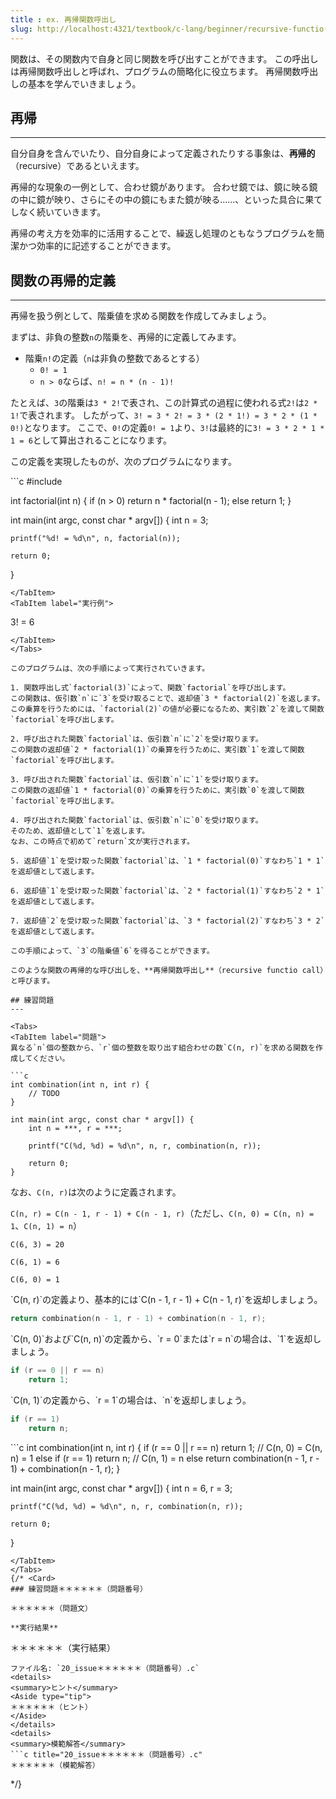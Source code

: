 ```yaml
---
title : ex. 再帰関数呼出し
slug: http://localhost:4321/textbook/c-lang/beginner/recursive-functio-call
---
```



関数は、その関数内で自身と同じ関数を呼び出すことができます。
この呼出しは再帰関数呼出しと呼ばれ、プログラムの簡略化に役立ちます。
再帰関数呼出しの基本を学んでいきましょう。

## 再帰
---

自分自身を含んでいたり、自分自身によって定義されたりする事象は、**再帰的**（recursive）であるといえます。

再帰的な現象の一例として、合わせ鏡があります。
合わせ鏡では、鏡に映る鏡の中に鏡が映り、さらにその中の鏡にもまた鏡が映る……、といった具合に果てしなく続いていきます。

再帰の考え方を効率的に活用することで、繰返し処理のともなうプログラムを簡潔かつ効率的に記述することができます。

## 関数の再帰的定義
---

再帰を扱う例として、階乗値を求める関数を作成してみましょう。

まずは、非負の整数`n`の階乗を、再帰的に定義してみます。

- 階乗`n!`の定義（`n`は非負の整数であるとする）
    - `0! = 1`
    - `n > 0`ならば、`n! = n * (n - 1)!`

たとえば、`3`の階乗は`3 * 2!`で表され、この計算式の過程に使われる式`2!`は`2 * 1!`で表されます。
したがって、`3! = 3 * 2! = 3 * (2 * 1!) = 3 * 2 * (1 * 0!)`となります。
ここで、`0!`の定義`0! = 1`より、`3!`は最終的に`3! = 3 * 2 * 1 * 1 = 6`として算出されることになります。

この定義を実現したものが、次のプログラムになります。

<Tabs>
<TabItem label="ソースコード">
```c
#include <stdio.h>

int factorial(int n) {
    if (n > 0)
        return n * factorial(n - 1);
    else
        return 1;
}

int main(int argc, const char * argv[]) {
    int n = 3;
    
    printf("%d! = %d\n", n, factorial(n));
    
    return 0;
}
```
</TabItem>
<TabItem label="実行例">
```
3! = 6
```
</TabItem>
</Tabs>

このプログラムは、次の手順によって実行されていきます。

1. 関数呼出し式`factorial(3)`によって、関数`factorial`を呼び出します。
この関数は、仮引数`n`に`3`を受け取ることで、返却値`3 * factorial(2)`を返します。
この乗算を行うためには、`factorial(2)`の値が必要になるため、実引数`2`を渡して関数`factorial`を呼び出します。

2. 呼び出された関数`factorial`は、仮引数`n`に`2`を受け取ります。
この関数の返却値`2 * factorial(1)`の乗算を行うために、実引数`1`を渡して関数`factorial`を呼び出します。

3. 呼び出された関数`factorial`は、仮引数`n`に`1`を受け取ります。
この関数の返却値`1 * factorial(0)`の乗算を行うために、実引数`0`を渡して関数`factorial`を呼び出します。

4. 呼び出された関数`factorial`は、仮引数`n`に`0`を受け取ります。
そのため、返却値として`1`を返します。
なお、この時点で初めて`return`文が実行されます。

5. 返却値`1`を受け取った関数`factorial`は、`1 * factorial(0)`すなわち`1 * 1`を返却値として返します。

6. 返却値`1`を受け取った関数`factorial`は、`2 * factorial(1)`すなわち`2 * 1`を返却値として返します。

7. 返却値`2`を受け取った関数`factorial`は、`3 * factorial(2)`すなわち`3 * 2`を返却値として返します。

この手順によって、`3`の階乗値`6`を得ることができます。

このような関数の再帰的な呼び出しを、**再帰関数呼出し**（recursive functio call）と呼びます。

## 練習問題
---

<Tabs>
<TabItem label="問題">
異なる`n`個の整数から、`r`個の整数を取り出す組合わせの数`C(n, r)`を求める関数を作成してください。

```c
int combination(int n, int r) {
    // TODO
}

int main(int argc, const char * argv[]) {
    int n = ***, r = ***;
    
    printf("C(%d, %d) = %d\n", n, r, combination(n, r));
    
    return 0;
}
```

なお、`C(n, r)`は次のように定義されます。

`C(n, r) = C(n - 1, r - 1) + C(n - 1, r)`（ただし、`C(n, 0) = C(n, n) = 1`、`C(n, 1) = n`）
</TabItem>
<TabItem label="実行例">
```
C(6, 3) = 20
```
```
C(6, 1) = 6
```
```
C(6, 0) = 1
```
</TabItem>
<TabItem label="ヒント１">
`C(n, r)`の定義より、基本的には`C(n - 1, r - 1) + C(n - 1, r)`を返却しましょう。

```c
return combination(n - 1, r - 1) + combination(n - 1, r);
```
</TabItem>
<TabItem label="ヒント２">
`C(n, 0)`および`C(n, n)`の定義から、`r = 0`または`r = n`の場合は、`1`を返却しましょう。

```c
if (r == 0 || r == n)
    return 1;
```
</TabItem>
<TabItem label="ヒント３">
`C(n, 1)`の定義から、`r = 1`の場合は、`n`を返却しましょう。

```c
if (r == 1)
    return n;
```
</TabItem>
<TabItem label="解答例">
```c
int combination(int n, int r) {
    if (r == 0 || r == n)
        return 1;  // C(n, 0) = C(n, n) = 1
    else if (r == 1)
        return n;  // C(n, 1) = n
    else
        return combination(n - 1, r - 1) + combination(n - 1, r);
}

int main(int argc, const char * argv[]) {
    int n = 6, r = 3;
    
    printf("C(%d, %d) = %d\n", n, r, combination(n, r));
    
    return 0;
}
```
</TabItem>
</Tabs>
{/* <Card>
### 練習問題＊＊＊＊＊＊（問題番号）

＊＊＊＊＊＊（問題文）

**実行結果**
```
＊＊＊＊＊＊（実行結果）
```
ファイル名: `20_issue＊＊＊＊＊＊（問題番号）.c`
<details>
<summary>ヒント</summary>
<Aside type="tip">
＊＊＊＊＊＊（ヒント）
</Aside>
</details>
<details>
<summary>模範解答</summary>
```c title="20_issue＊＊＊＊＊＊（問題番号）.c"
＊＊＊＊＊＊（模範解答）
```
</details>
</Card> */}